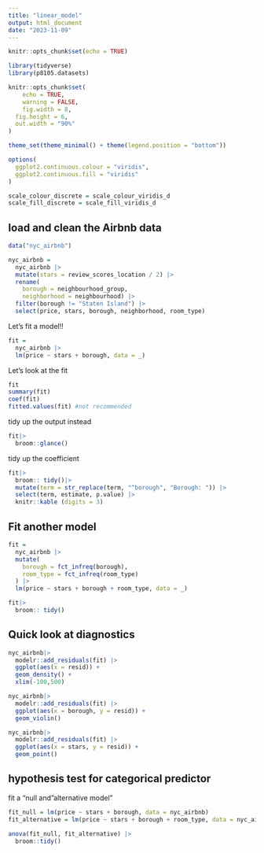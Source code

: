 ```yaml
---
title: "linear_model"
output: html_document
date: "2023-11-09"
---
```


```r
knitr::opts_chunk$set(echo = TRUE)
```

```r
library(tidyverse)
library(p8105.datasets)

knitr::opts_chunk$set(
	echo = TRUE,
	warning = FALSE,
	fig.width = 8, 
  fig.height = 6,
  out.width = "90%"
)

theme_set(theme_minimal() + theme(legend.position = "bottom"))

options(
  ggplot2.continuous.colour = "viridis",
  ggplot2.continuous.fill = "viridis"
)

scale_colour_discrete = scale_colour_viridis_d
scale_fill_discrete = scale_fill_viridis_d
```


## load and clean the Airbnb data

```r
data("nyc_airbnb")

nyc_airbnb = 
  nyc_airbnb |> 
  mutate(stars = review_scores_location / 2) |> 
  rename(
    borough = neighbourhood_group,
    neighborhood = neighbourhood) |> 
  filter(borough != "Staten Island") |> 
  select(price, stars, borough, neighborhood, room_type)
```

Let's fit a model!!

```r
fit = 
  nyc_airbnb |>
  lm(price ~ stars + borough, data = _)
```

Let's look at the fit 

```r
fit
summary(fit)
coef(fit)
fitted.values(fit) #not recommended 
```

tidy up the output instead

```r
fit|>
  broom::glance()
```

tidy up the coefficient
```r
fit|>
  broom:: tidy()|>
  mutate(term = str_replace(term, "^borough", "Borough: ")) |>
  select(term, estimate, p.value) |>
  knitr::kable (digits = 3)
```

## Fit another model

```r
fit = 
  nyc_airbnb |>
  mutate(
    borough = fct_infreq(borough),
    room_type = fct_infreq(room_type)
  ) |>
  lm(price ~ stars + borough + room_type, data = _)

fit|>
  broom:: tidy()
```

## Quick look at diagnostics 

```r
nyc_airbnb|>
  modelr::add_residuals(fit) |> 
  ggplot(aes(x = resid)) +
  geom_density() +
  xlim(-100,500)
```

```r
nyc_airbnb|>
  modelr::add_residuals(fit) |> 
  ggplot(aes(x = borough, y = resid)) +
  geom_violin()
```

```r
nyc_airbnb|>
  modelr::add_residuals(fit) |> 
  ggplot(aes(x = stars, y = resid)) +
  geom_point()
```


## hypothesis test for categorical predictor 

fit a "null and "alternative model"

```r
fit_null = lm(price ~ stars + borough, data = nyc_airbnb)
fit_alternative = lm(price ~ stars + borough + room_type, data = nyc_airbnb)

anova(fit_null, fit_alternative) |>
  broom::tidy()
```

